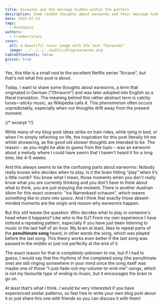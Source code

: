 ```yaml
---
title: Earworms and the message hidden within the pattern
description: Some random thoughts about earworms and their message hidden within the pattern.
date: 2025-07-23
tags:
  - Mindspace
authors:
  - trueberryless
cover:
  alt: A beautiful cover image with the text "Earworms"
  image: ../../../../public/blog/earworms.png
tableOfContents: false
giscus: true
---
```


Yes, this title is a small nod to the excellent Netflix series "Arcane", but that's not what this post is about.

Today, I want to share some thoughts about earworms, a term that originated in German (“Ohrwurm”) and was later adopted into English as a literal translation. The meaning behind this rather abstract term is catchy tunes—_sticky music_, as Wikipedia calls it. This phenomenon often occurs unpredictably, especially when our thoughts drift away from the present moment.

{/* excerpt */}

While many of my blog-post ideas strike on train rides, while lying in bed, or when I'm simply reflecting on life, the inspiration for this post literally hit me whilst showering, as the good old _shower thoughts_ are intended to be. The reason – as you might be able to guess from the topic – was an earworm about a melody where I could have sworn that I haven't heard it for a long time, like 4–5 weeks.

And this always seems to be the confusing parts about earworms: Nobody really knows who decides when to play. Is it the brain hitting “play” when it’s a little numb? You know what I mean, those moments when you don't really know what you are currently thinking and you don't have to think about what to think, you are just enjoying the moment. There is another Austrian idiom for this exact scenario: "ins Narrenkastl schauen", which means something like _to stare into space_. And I think that exactly those absent-minded moments are the origin and reason why earworms happen.

But this still leaves the question: Who decides what to play in someone's head when it happens? Like who is the DJ? From my own experience I have noticed a repeating pattern, especially if you have just been listening to music in the last half of an hour. My brain at least, likes to repeat parts of the **penultimate song** heard, in other words the song, which was played before the last song. This theory works even better if the last song was paused in the middle or just not perfectly at the end of it.

The exact reason for that is completely unknown to me, but if I had to guess, I would say that the rhythms of the completed song (the penultimate one) are still ringing somewhere in your mind since the song itself was maybe one of those "I-just-fade-out-my-volume-to-end-me"-songs, which is not my favourite type of ending to music, but it encourages the brain to go on. 

At least that's what I think. I would be very interested if you have experienced similar patterns, so feel free to write your own blog post about it or just share this one with friends so you can discuss it with them! 
